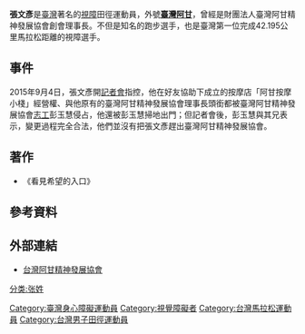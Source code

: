 {{blpunsourced|time=2020-01-27T11:10:36+00:00}}
{{Infobox sportsperson
| name                      = 張文彥
| image                     = 
| image_size                = 
| alt                       = 
| caption                   = 
| real_name                 = 
| native_name               = 
| native_name_lang          = 
| romanizedname             = 
| english_name              = 
| birth_name                = 
| nationality               = {{ROC}}
| national_team             = 
| ethnicity                 = 
| hometown                  = 
| citizenship               = 
| birth_date                = {{birth year and age|1964}}
| birth_place               = 
| death_date                = 
| death_place               = 
| resting_place             = 
| resting_place_coordinates = 
| monuments                 = 
| residence                 = 
| education                 = 
| alma_mater                = 
| occupation                = 
| years_active              = 1991年至今
| agent                     = 
| height                    = 
| weight                    = 
| spouse                    = 
| country                   = {{TPE}}
| sport                     = 田徑
| position                  = 
| shoots                    = 
| catches                   = 
| disability                = 視力殘疾
| disability_class          = 
| weight_class              = 
| weight_class_type         = 
| rank                      = 
| event                     = 短跑、中長跑、長跑
| event_type                = 
| collegeteam               = 
| league                    = 
| league_type               = 
| turnedpro                 = 
| turnedpro_type            = 
| former_partner            = 
| coach                     = 
| retired                   = 
| coaching                  = 
| worlds                    = 
| regionals                 = 
{{ubl
|'''1999遠東及南太平洋殘疾人運動會'''：馬拉松第二名
}}
| nationals                 = 
| olympics                  = 
| paralympics               = 
| commonwealth              = 
| highestranking            = 
| pb                        = 
{{ubl
|'''400公尺'''：1分13.20秒 （2011年）
|'''800公尺'''：3分24.52秒 （2011年）
|'''1500公尺'''：7分19.08秒 （2011年）
|'''馬拉松'''：4小時07分49秒 （1997年）
|'''50公里'''：5小時34分54秒 （2007年）
}}
| medaltemplates            = 
{{MedalCountry|{{TPE}}}}
{{MedalSport|男子田徑}}
{{MedalCompetition|遠東及南太平洋殘疾人運動會}}
{{MedalSilver|1999年泰國曼谷|馬拉松}}
| show-medals               = 
| medaltemplates-title      = 
| updated                   = 2017年1月1日
}}
'''張文彥'''{{BD|1964年||||}}是[[臺灣|臺灣]]著名的[[視障|視障]]田徑運動員，外號'''[[臺灣阿甘|臺灣阿甘]]'''，曾經是財團法人臺灣阿甘精神發展協會創會理事長。不但是知名的跑步選手，也是臺灣第一位完成42.195公里馬拉松距離的視障選手。

== 事件 ==
2015年9月4日，張文彥開[[記者會|記者會]]指控，他在好友協助下成立的按摩店「阿甘按摩小棧」經營權、與他原有的臺灣阿甘精神發展協會理事長頭銜都被臺灣阿甘精神發展協會[[志工|志工]]彭玉慧侵占，他還被彭玉慧掃地出門；但記者會後，彭玉慧與其兄表示，變更過程完全合法，他們並沒有把張文彥趕出臺灣阿甘精神發展協會。

== 著作 ==
*《看見希望的入口》

== 參考資料 ==
{{Reflist}}

== 外部連結 ==
*[https://www.facebook.com/ahgan999 台灣阿甘精神發展協會]

[[Category:臺灣身心障礙運動員|Category:臺灣身心障礙運動員]]
[[分类:张姓|分类:张姓]]
[[Category:視覺障礙者|Category:視覺障礙者]]
[[Category:台灣馬拉松運動員|Category:台灣馬拉松運動員]]
[[Category:台灣男子田徑運動員|Category:台灣男子田徑運動員]]